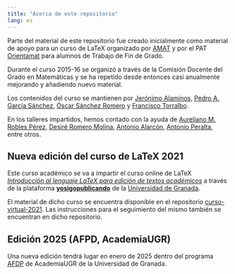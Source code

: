 ```yaml
---
title: "Acerca de este repositorio"
lang: es
---
```


Parte del material de este repositorio fue creado inicialmente como material de apoyo para un curso de LaTeX organizado por [AMAT](http://www.ugr.es/~amat/index_archivos/Page412.htm) y por el PAT [Orientamat](https://www.ugr.es/~orientamat/) para alumnos de Trabajo de Fin de Grado.

Durante el curso 2015-16 se organizó a través de la Comisión Docente del Grado en Matemáticas y se ha repetido desde entonces casi anualmente mejorando y añadiendo nuevo material.

Los contenidos del curso se mantienen por [Jerónimo Alaminos](https://www.ugr.es/~alaminos/), [Pedro A. García Sánchez](https://www.ugr.es/~pedro), [Óscar Sánchez Romero](https://www.ugr.es/~ossanche) y [Francisco Torralbo](https://www.ugr.es/~ftorralbo/). 

En los talleres impartidos, hemos contado con la ayuda de [Aureliano M. Robles Pérez](https://www.ugr.es/~arobles/), [Desiré Romero Molina](https://www.ugr.es/~deromero/), [Antonio Alarcón](https://www.ugr.es/~alarcon/), [Antonio Peralta](https://www.ugr.es/~aperalta/), entre otros.

## Nueva edición del curso de LaTeX 2021

Este curso académico se va a impartir el curso online de LaTeX [*Introducción al lenguaje LaTeX para edición de textos académicos*](https://sites.google.com/go.ugr.es/yosigopublicando/los-cursos#h.1rvelu5hbhsq) a través de la plataforma [**yosigopublicando**](https://sites.google.com/go.ugr.es/yosigopublicando/principal) de la [Universidad de Granada](https://www.ugr.es/).

El material de dicho curso se encuentra disponible en el repositorio [curso-virtual-2021](https://github.com/latex-mat-ugr/curso-virtual-2021). Las instrucciones para el seguimiento del mismo también se encuentran en dicho repositorio.

## Edición 2025 (AFPD, AcademiaUGR)

Una nueva edición tendrá lugar en enero de 2025 dentro del programa [AFDP](https://calidad.ugr.es/profesorado/formacion/formacion-innovacion-docente/pdi/afdp) de AcademiaUGR de la Universidad de Granada.
